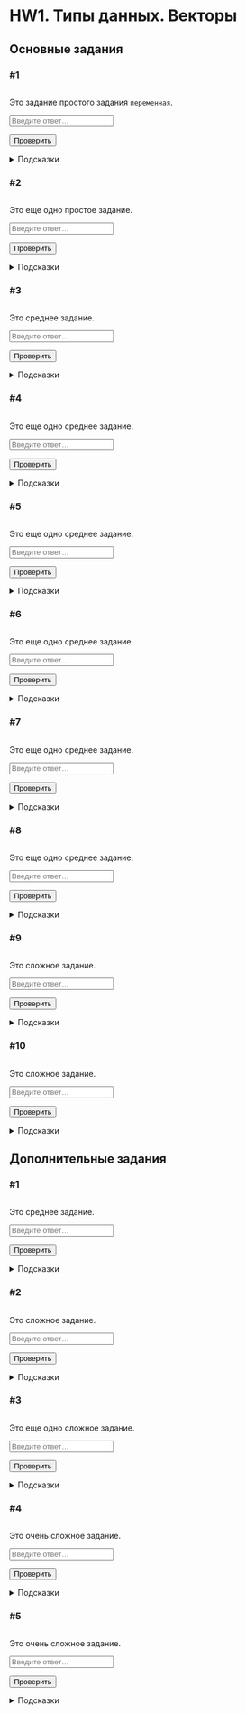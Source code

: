 # HW1. Типы данных. Векторы {#hw1 .unnumbered}

```{=html}
<!--
REPLACE ALL hw1 TO hw<n> WITH MATCH CASE
CHANGE test to hw<n> IN THE SCRIPT CHUNCK IN THE END OF THE FILE
-->
```
## Основные задания {#hw1_main}

### #1

<img class="level" id="hw1-1-complexity">

Это задание простого задания `переменная`.

::: autocheck
::: {.input-requirements #hw1-1-ir}
:::

<input class="autocheck-input" type="text" id="hw1-1" placeholder="Введите ответ…">

<input class="autocheck-button" type="button" value="Проверить" onclick="check('hw1-1')">

::: {#hw1-1-fb .autocheck-feedback}
:::
:::

<details class="hints">

<summary>Подсказки</summary>

<details class="hint">

<summary>Как делать задание?</summary>

Текст подсказки.

</details>

<details class="hint">

<summary>Что надо сделать?</summary>

Текст подсказки.

</details>

</details>

### #2

<img class="level" id="hw1-2-complexity">

Это еще одно простое задание.

::: autocheck
::: {.input-requirements #hw1-2-ir}
:::

<input class="autocheck-input" type="text" id="hw1-2" placeholder="Введите ответ…">

<input class="autocheck-button" type="button" value="Проверить" onclick="check('hw1-2')">

::: {#hw1-2-fb .autocheck-feedback}
:::
:::

<details class="hints">

<summary>Подсказки</summary>

<details class="hint">

<summary>Как делать задание?</summary>

Текст подсказки.

</details>

<details class="hint">

<summary>Что надо сделать?</summary>

Текст подсказки.

</details>

</details>

### #3

<img class="level" id="hw1-3-complexity">

Это среднее задание.

::: autocheck
::: {.input-requirements #hw1-3-ir}
:::

<input class="autocheck-input" type="text" id="hw1-3" placeholder="Введите ответ…">

<input class="autocheck-button" type="button" value="Проверить" onclick="check('hw1-3')">

::: {#hw1-3-fb .autocheck-feedback}
:::
:::

<details class="hints">

<summary>Подсказки</summary>

<details class="hint">

<summary>Как делать задание?</summary>

Текст подсказки.

</details>

<details class="hint">

<summary>Что надо сделать?</summary>

Текст подсказки.

</details>

</details>

### #4

<img class="level" id="hw1-4-complexity">

Это еще одно среднее задание.

::: autocheck
::: {.input-requirements #hw1-4-ir}
:::

<input class="autocheck-input" type="text" id="hw1-4" placeholder="Введите ответ…">

<input class="autocheck-button" type="button" value="Проверить" onclick="check('hw1-4')">

::: {#hw1-4-fb .autocheck-feedback}
:::
:::

<details class="hints">

<summary>Подсказки</summary>

<details class="hint">

<summary>Как делать задание?</summary>

Текст подсказки.

</details>

<details class="hint">

<summary>Что надо сделать?</summary>

Текст подсказки.

</details>

</details>

### #5

<img class="level" id="hw1-5-complexity">

Это еще одно среднее задание.

::: autocheck
::: {.input-requirements #hw1-5-ir}
:::

<input class="autocheck-input" type="text" id="hw1-5" placeholder="Введите ответ…">

<input class="autocheck-button" type="button" value="Проверить" onclick="check('hw1-5')">

::: {#hw1-5-fb .autocheck-feedback}
:::
:::

<details class="hints">

<summary>Подсказки</summary>

<details class="hint">

<summary>Как делать задание?</summary>

Текст подсказки.

</details>

<details class="hint">

<summary>Что надо сделать?</summary>

Текст подсказки.

</details>

</details>

### #6

<img class="level" id="hw1-6-complexity">

Это еще одно среднее задание.

::: autocheck
::: {.input-requirements #hw1-6-ir}
:::

<input class="autocheck-input" type="text" id="hw1-6" placeholder="Введите ответ…">

<input class="autocheck-button" type="button" value="Проверить" onclick="check('hw1-6')">

::: {#hw1-6-fb .autocheck-feedback}
:::
:::

<details class="hints">

<summary>Подсказки</summary>

<details class="hint">

<summary>Как делать задание?</summary>

Текст подсказки.

</details>

<details class="hint">

<summary>Что надо сделать?</summary>

Текст подсказки.

</details>

</details>

### #7

<img class="level" id="hw1-7-complexity">

Это еще одно среднее задание.

::: autocheck
::: {.input-requirements #hw1-7-ir}
:::

<input class="autocheck-input" type="text" id="hw1-7" placeholder="Введите ответ…">

<input class="autocheck-button" type="button" value="Проверить" onclick="check('hw1-7')">

::: {#hw1-7-fb .autocheck-feedback}
:::
:::

<details class="hints">

<summary>Подсказки</summary>

<details class="hint">

<summary>Как делать задание?</summary>

Текст подсказки.

</details>

<details class="hint">

<summary>Что надо сделать?</summary>

Текст подсказки.

</details>

</details>

### #8

<img class="level" id="hw1-8-complexity">

Это еще одно среднее задание.

::: autocheck
::: {.input-requirements #hw1-8-ir}
:::

<input class="autocheck-input" type="text" id="hw1-8" placeholder="Введите ответ…">

<input class="autocheck-button" type="button" value="Проверить" onclick="check('hw1-8')">

::: {#hw1-8-fb .autocheck-feedback}
:::
:::

<details class="hints">

<summary>Подсказки</summary>

<details class="hint">

<summary>Как делать задание?</summary>

Текст подсказки.

</details>

<details class="hint">

<summary>Что надо сделать?</summary>

Текст подсказки.

</details>

</details>

### #9

<img class="level" id="hw1-9-complexity">

Это сложное задание.

::: autocheck
::: {.input-requirements #hw1-9-ir}
:::

<input class="autocheck-input" type="text" id="hw1-9" placeholder="Введите ответ…">

<input class="autocheck-button" type="button" value="Проверить" onclick="check('hw1-9')">

::: {#hw1-9-fb .autocheck-feedback}
:::
:::

<details class="hints">

<summary>Подсказки</summary>

<details class="hint">

<summary>Как делать задание?</summary>

Текст подсказки.

</details>

<details class="hint">

<summary>Что надо сделать?</summary>

Текст подсказки.

</details>

</details>

### #10

<img class="level" id="hw1-10-complexity">

Это сложное задание.

::: autocheck
::: {.input-requirements #hw1-10-ir}
:::

<input class="autocheck-input" type="text" id="hw1-10" placeholder="Введите ответ…">

<input class="autocheck-button" type="button" value="Проверить" onclick="check('hw1-10')">

::: {#hw1-10-fb .autocheck-feedback}
:::
:::

<details class="hints">

<summary>Подсказки</summary>

<details class="hint">

<summary>Как делать задание?</summary>

Текст подсказки.

</details>

<details class="hint">

<summary>Что надо сделать?</summary>

Текст подсказки.

</details>

</details>

## Дополнительные задания {#hw1_add}

### #1

<img class="level" id="hw1-11-complexity">

Это среднее задание.

::: autocheck
::: {.input-requirements #hw1-11-ir}
:::

<input class="autocheck-input" type="text" id="hw1-11" placeholder="Введите ответ…">

<input class="autocheck-button" type="button" value="Проверить" onclick="check('hw1-11')">

::: {#hw1-11-fb .autocheck-feedback}
:::
:::

<details class="hints">

<summary>Подсказки</summary>

<details class="hint">

<summary>Как делать задание?</summary>

Текст подсказки.

</details>

<details class="hint">

<summary>Что надо сделать?</summary>

Текст подсказки.

</details>

</details>

### #2

<img class="level" id="hw1-12-complexity">

Это сложное задание.

::: autocheck
::: {.input-requirements #hw1-12-ir}
:::

<input class="autocheck-input" type="text" id="hw1-12" placeholder="Введите ответ…">

<input class="autocheck-button" type="button" value="Проверить" onclick="check('hw1-12')">

::: {#hw1-12-fb .autocheck-feedback}
:::
:::

<details class="hints">

<summary>Подсказки</summary>

<details class="hint">

<summary>Как делать задание?</summary>

Текст подсказки.

</details>

<details class="hint">

<summary>Что надо сделать?</summary>

Текст подсказки.

</details>

</details>

### #3

<img class="level" id="hw1-13-complexity">

Это еще одно сложное задание.

::: autocheck
::: {.input-requirements #hw1-13-ir}
:::

<input class="autocheck-input" type="text" id="hw1-13" placeholder="Введите ответ…">

<input class="autocheck-button" type="button" value="Проверить" onclick="check('hw1-13')">

::: {#hw1-13-fb .autocheck-feedback}
:::
:::

<details class="hints">

<summary>Подсказки</summary>

<details class="hint">

<summary>Как делать задание?</summary>

Текст подсказки.

</details>

<details class="hint">

<summary>Что надо сделать?</summary>

Текст подсказки.

</details>

</details>

### #4

<img class="level" id="hw1-14-complexity">

Это очень сложное задание.

::: autocheck
::: {.input-requirements #hw1-14-ir}
:::

<input class="autocheck-input" type="text" id="hw1-14" placeholder="Введите ответ…">

<input class="autocheck-button" type="button" value="Проверить" onclick="check('hw1-14')">

::: {#hw1-14-fb .autocheck-feedback}
:::
:::

<details class="hints">

<summary>Подсказки</summary>

<details class="hint">

<summary>Как делать задание?</summary>

Текст подсказки.

</details>

<details class="hint">

<summary>Что надо сделать?</summary>

Текст подсказки.

</details>

</details>

### #5

<img class="level" id="hw1-15-complexity">

Это очень сложное задание.

::: autocheck
::: {.input-requirements #hw1-15-ir}
:::

<input class="autocheck-input" type="text" id="hw1-15" placeholder="Введите ответ…">

<input class="autocheck-button" type="button" value="Проверить" onclick="check('hw1-15')">

::: {#hw1-15-fb .autocheck-feedback}
:::
:::

<details class="hints">

<summary>Подсказки</summary>

<details class="hint">

<summary>Как делать задание?</summary>

Текст подсказки.

</details>

<details class="hint">

<summary>Что надо сделать?</summary>

Текст подсказки.

</details>

</details>

```{=html}
<!--- CHANGE TEST TO hw<n> IN THE LINES BELOW--->
<script type="text/javascript" src="ans_test.json"></script>
<script type="text/javascript" src="checker.js"></script>
<script type="text/javascript" src="check_test.js"></script>
```
